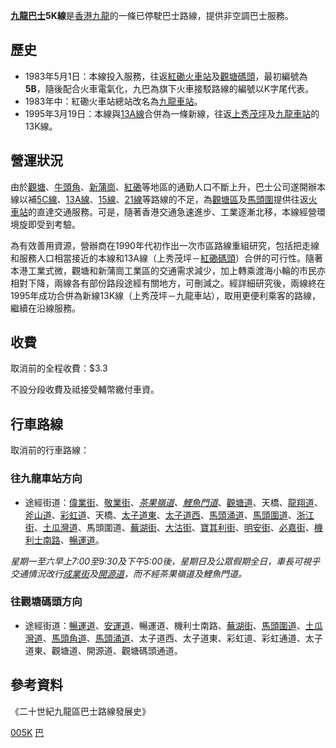 {{公共汽車路線資訊
|路線名稱=九龍巴士5K線
|外文名稱=KMB Route 5K
|代表圖像=
|圖像尺寸=
|代表圖像二=
|圖像尺寸二=
|經營者=九龍巴士
|所屬車廠=九龍灣車廠（K）
|路線用車=丹尼士喝采巴士、利蘭珍寶
|路綫資訊=
|起點站=[[紅磡站|九龍車站]]
|途經地點=土瓜灣、新蒲崗、牛頭角、觀塘市中心
|去程途經地點=
|回程途經地點=
|終點站=[[觀塘碼頭|觀塘碼頭]]
|路線性質=
|全程行駛里程=
|單程行駛里程=
|全程行車時間=
|單程行車時間=
|服務時間=
|起點站服務時間=
|終點站服務時間=
|班次頻率=10-25分
|全程收費=$3.3
|分段收費站點=
|去程分段收費站點=
|回程分段收費站點=
|服務時間以外替代路線=
|主要競爭交通=
|備註=
}}

'''[[九龍巴士|九龍巴士]]5K線'''是[[香港|香港]][[九龍|九龍]]的一條已停駛巴士路線，提供非空調巴士服務。

==歷史==
*1983年5月1日：本線投入服務，往返[[紅磡站|紅磡火車站]]及[[觀塘碼頭|觀塘碼頭]]，最初編號為'''5B'''，隨後配合火車電氣化，九巴為旗下火車接駁路線的編號以K字尾代表。
*1983年中：紅磡火車站總站改名為[[紅磡站|九龍車站]]。
*1995年3月19日：本線與[[九龍巴士13A線|13A線]]合併為一條新線，往返[[秀茂坪|上秀茂坪]]及[[紅磡站|九龍車站]]的13K線。

==營運狀況==
由於[[觀塘|觀塘]]、[[牛頭角|牛頭角]]、[[新蒲崗|新蒲崗]]、[[紅磡|紅磡]]等地區的通勤人口不斷上升，巴士公司遂開辦本線以補[[九龍巴士5C線|5C線]]、[[九龍巴士13A線|13A線]]、[[九龍巴士15線|15線]]、[[九龍巴士21線|21線]]等路線的不足，為[[觀塘區|觀塘區]]及[[馬頭圍|馬頭圍]]提供往返[[火車站|火車站]]的直達交通服務。可是，隨著香港交通急速進步、工業逐漸北移，本線經營環境旋即受到考驗。

為有效善用資源，營辦商在1990年代初作出一次市區路線重組研究，包括把走線和服務人口相當接近的本線和13A線（上秀茂坪－[[紅磡碼頭|紅磡碼頭]]）合併的可行性。隨著本港工業式微，觀塘和新蒲崗工業區的交通需求減少，加上轉乘渡海小輪的市民亦相對下降，兩線各有部份路段途經有關地方，可刪減之。經詳細研究後，兩線終在1995年成功合併為新線13K線（上秀茂坪－九龍車站），取用更便利乘客的路線，繼續在沿線服務。

==收費==
取消前的全程收費：$3.3

不設分段收費及祗接受輔幣繳付車資。

==行車路線==
取消前的行車路線：

===往九龍車站方向===
*途經街道：[[偉業街|偉業街]]、[[敬業街|敬業街]]、''[[茶果嶺道|茶果嶺道]]、[[鯉魚門道|鯉魚門道]]''、[[觀塘道|觀塘道]]、天橋、[[龍翔道|龍翔道]]、[[斧山道|斧山道]]、[[彩虹道|彩虹道]]、天橋、[[太子道東|太子道東]]、[[太子道西|太子道西]]、[[馬頭涌道|馬頭涌道]]、[[馬頭圍道|馬頭圍道]]、[[浙江街|浙江街]]、[[土瓜灣道|土瓜灣道]]、馬頭圍道、[[蕪湖街|蕪湖街]]、[[大沽街|大沽街]]、[[寶其利街|寶其利街]]、[[明安街|明安街]]、[[必嘉街|必嘉街]]、[[機利士南路|機利士南路]]、[[暢運道|暢運道]]。

''星期一至六早上7:00至9:30及下午5:00後，星期日及公眾假期全日，車長可視乎交通情況改行[[成業街|成業街]]及[[開源道|開源道]]，而不經茶果嶺道及鯉魚門道。''

===往觀塘碼頭方向===
*途經街道：[[暢運道|暢運道]]、[[安運道|安運道]]、暢運道、機利士南路、[[蕪湖街|蕪湖街]]、[[馬頭圍道|馬頭圍道]]、[[土瓜灣道|土瓜灣道]]、[[馬頭角道|馬頭角道]]、[[馬頭涌道|馬頭涌道]]、太子道西、太子道東、彩虹道、彩虹通道、太子道東、觀塘道、開源道、觀塘碼頭通道。

==參考資料==
《二十世紀九龍區巴士路線發展史》

[[Category:已取消九龍巴士路線|005K]]
[[Category:1995年香港廢除|巴]]